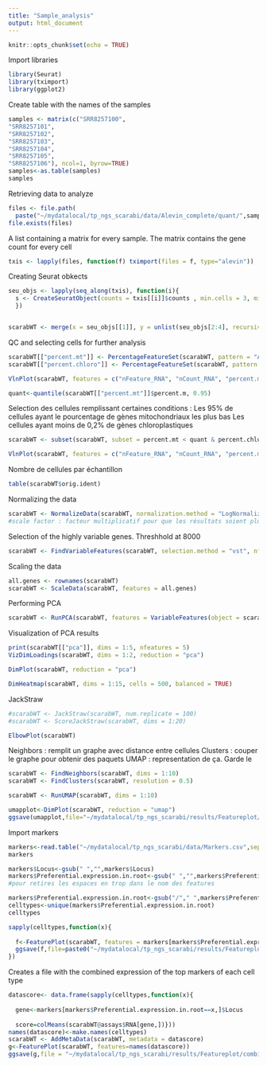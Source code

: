 ```yaml
---
title: "Sample_analysis"
output: html_document
---
```


```r
knitr::opts_chunk$set(echo = TRUE)
```

Import libraries
```r
library(Seurat)
library(tximport)
library(ggplot2)
```

Create table with the names of the samples
```r
samples <- matrix(c("SRR8257100",
"SRR8257101",
"SRR8257102",
"SRR8257103",
"SRR8257104",
"SRR8257105",
"SRR8257106"), ncol=1, byrow=TRUE)
samples<-as.table(samples)
samples
```

Retrieving data to analyze
```r
files <- file.path(
  paste("~/mydatalocal/tp_ngs_scarabi/data/Alevin_complete/quant/",samples,"/alevin/quants_mat.gz", sep=""))
file.exists(files)
```

A list containing a matrix for every sample. The matrix contains the gene count for every cell
```r
txis <- lapply(files, function(f) tximport(files = f, type="alevin"))
```

Creating Seurat obkects
```r
seu_objs <- lapply(seq_along(txis), function(i){
  s <- CreateSeuratObject(counts = txis[[i]]$counts , min.cells = 3, min.features = 200, project = samples[i]) 
  })


scarabWT <- merge(x = seu_objs[[1]], y = unlist(seu_objs[2:4], recursive = F), add.cell.ids = samples[1:4])
```


QC and selecting cells for further analysis
```r
scarabWT[["percent.mt"]] <- PercentageFeatureSet(scarabWT, pattern = "ATM")
scarabWT[["percent.chloro"]] <- PercentageFeatureSet(scarabWT, pattern = "ATC")
```

```r
VlnPlot(scarabWT, features = c("nFeature_RNA", "nCount_RNA", "percent.mt", "percent.chloro"), ncol = 4)
```

```r
quant<-quantile(scarabWT[["percent.mt"]]$percent.m, 0.95)
```

Selection des cellules remplissant certaines conditions :
Les 95% de cellules ayant le pourcentage de gènes mitochondriaux les plus bas
Les cellules ayant moins de 0,2% de gènes chloroplastiques 
```r
scarabWT <- subset(scarabWT, subset = percent.mt < quant & percent.chloro<0.2)
```

```r
VlnPlot(scarabWT, features = c("nFeature_RNA", "nCount_RNA", "percent.mt", "percent.chloro"), ncol = 4)
```
Nombre de cellules par échantillon
```r
table(scarabWT$orig.ident)
```

Normalizing the data
```r
scarabWT <- NormalizeData(scarabWT, normalization.method = "LogNormalize", scale.factor = 10000)
#scale factor : facteur multiplicatif pour que les résultats soient plus faciles à lire
```

Selection of the highly variable genes. Threshhold at 8000 
```r
scarabWT <- FindVariableFeatures(scarabWT, selection.method = "vst", nfeatures = 8000)
```

Scaling the data
```r
all.genes <- rownames(scarabWT)
scarabWT <- ScaleData(scarabWT, features = all.genes)
```


Performing PCA 
```r
scarabWT <- RunPCA(scarabWT, features = VariableFeatures(object = scarabWT))
```
Visualization of PCA results
```r
print(scarabWT[["pca"]], dims = 1:5, nfeatures = 5)
VizDimLoadings(scarabWT, dims = 1:2, reduction = "pca")
```

```r
DimPlot(scarabWT, reduction = "pca")

```

```r
DimHeatmap(scarabWT, dims = 1:15, cells = 500, balanced = TRUE)
```

JackStraw
```r
#scarabWT <- JackStraw(scarabWT, num.replicate = 100)
#scarabWT <- ScoreJackStraw(scarabWT, dims = 1:20)
```


```r
ElbowPlot(scarabWT)
```
Neighbors : remplit un graphe avec distance entre cellules
Clusters : couper le graphe pour obtenir des paquets
UMAP : representation de ça. Garde le 
```r
scarabWT <- FindNeighbors(scarabWT, dims = 1:10)
scarabWT <- FindClusters(scarabWT, resolution = 0.5)
```

```r
scarabWT <- RunUMAP(scarabWT, dims = 1:10)
```
```r
umapplot<-DimPlot(scarabWT, reduction = "umap")
ggsave(umapplot,file="~/mydatalocal/tp_ngs_scarabi/results/Featureplot/umap.png",width=20,height=20,units="cm") 
```

Import markers
```r
markers<-read.table("~/mydatalocal/tp_ngs_scarabi/data/Markers.csv",sep="\t",h=T)
markers
```


```r

markers$Locus<-gsub(" ","",markers$Locus)
markers$Preferential.expression.in.root<-gsub(" ","",markers$Preferential.expression.in.root)
#pour retires les espaces en trop dans le nom des features
```


```r

markers$Preferential.expression.in.root<-gsub("/"," ",markers$Preferential.expression.in.root) #on retire les slash du nom du cell type parce que l'ordinateur va penser que c'est un path
celltypes<-unique(markers$Preferential.expression.in.root)
celltypes
```


```r


sapply(celltypes,function(x){
  
  f<-FeaturePlot(scarabWT, features = markers[markers$Preferential.expression.in.root==x,]$Locus)
  ggsave(f,file=paste0("~/mydatalocal/tp_ngs_scarabi/results/Featureplot/",x,".png"),width=40,height=40,units="cm") 
})

```

Creates a file with the combined expression of the top markers of each cell type 
```r

datascore<- data.frame(sapply(celltypes,function(x){ 
  
  gene<-markers[markers$Preferential.expression.in.root==x,]$Locus
  
  score=colMeans(scarabWT@assays$RNA[gene,])}))
names(datascore)<-make.names(celltypes)
scarabWT <- AddMetaData(scarabWT, metadata = datascore)
g<-FeaturePlot(scarabWT, features=names(datascore))
ggsave(g,file = "~/mydatalocal/tp_ngs_scarabi/results/Featureplot/combined_umap.png",width=40,height=40,units="cm")
```




